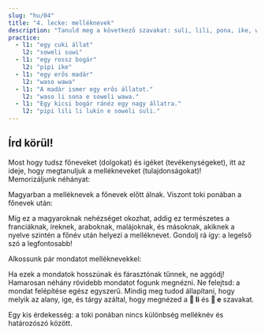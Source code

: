 ```yaml
---
slug: "hu/04"
title: "4. lecke: melléknevek"
description: "Tanuld meg a következő szavakat: suli, lili, pona, ike, wawa, suwi!"
practice:
  - l1: "egy cuki állat"
    l2: "soweli suwi"
  - l1: "egy rossz bogár"
    l2: "pipi ike"
  - l1: "egy erős madár"
    l2: "waso wawa"
  - l1: "A madár ismer egy erős állatot."
    l2: "waso li sona e soweli wawa."
  - l1: "Egy kicsi bogár ránéz egy nagy állatra."
    l2: "pipi lili li lukin e soweli suli."
---
```



## Írd körül!

Most hogy tudsz főneveket (dolgokat) és igéket (tevékenységeket), itt az ideje, hogy megtanuljuk a mellékneveket (tulajdonságokat)!  
Memorizáljunk néhányat:

<List>
  <Word sl="suli" m="nagy, fontos" />
  <Word sl="lili" m="kicsi, fiatal" />
  <Word sl="pona" m="jó, kellemes" />
  <Word sl="ike" m="rossz, kellemetlen" />
  <Word sl="wawa" m="erős, elképesztő" />
  <Word sl="sona" m="bölcs" />
  <Word sl="suwi" m="cuki, édes" />
</List>

Magyarban a melléknevek a főnevek előtt álnak. Viszont toki ponában a főnevek után:

<List>
  <Word sl="soweli suli" m="egy nagy állat" />
  <Word sl="pipi lili" m="egy kicsi bogár" />
  <Word sl="waso suwi" m="egy aranyos madár" />
</List>

Míg ez a magyaroknak nehézséget okozhat, addig ez természetes a franciáknak, íreknek, araboknak, malájoknak, és másoknak, akiknek a nyelve szintén a főnév után helyezi a melléknevet. Gondolj rá így: a legelső szó a legfontosabb!

Alkossunk pár mondatot melléknevekkel:

<List>
  <Sentence
    sl="waso li lukin e soweli suwi."
    m="A madár lát egy cuki állatot."
  />
  <Sentence
    sl="soweli wawa li moku e kasi suli."
    m="Az erős állat nagy növényeket eszik."
  />
  <Sentence
    sl="pipi ike li moku lili e soweli."
    m="A gonosz bogarak megharapják az állatokat."
  />
  <Sentence
    sl="waso sona li sona pona e pipi."
    m="A bölcs madár jól ismeri a bogarakat."
  />
</List>

Ha ezek a mondatok hosszúnak és fárasztónak tűnnek, ne aggódj! Hamarosan néhány rövidebb mondatot fogunk megnézni. Ne felejtsd: a mondat felépítése egész egyszerű. Mindig meg tudod állapítani, hogy melyik az alany, ige, és tárgy azáltal, hogy megnézed a **󱤧 li** és **󱤉 e** szavakat.

Egy kis érdekesség: a toki ponában nincs különbség melléknév és határozószó között.

<Practice exercises={frontmatter.practice} />

